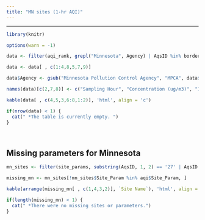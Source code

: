 ```yaml
---
title: "MN sites (1-hr AQI)"
---
```


<hr> 

```r
library(knitr)

options(warn = -1)

data <- filter(aqi_rank, grepl("Minnesota", Agency) | AqsID %in% border_sites)

data <- data[ , c(1:4,8,5,7,9)]

data$Agency <- gsub("Minnesota Pollution Control Agency", "MPCA", data$Agency)

names(data)[c(2,7,8)] <- c("Sampling Hour", "Concentration (ug/m3)", "1-hr AQI")

kable(data[ , c(4,5,3,6:8,1:2)], 'html', align = 'c')

if(nrow(data) < 1) {
  cat(" *The table is currently empty. ")
} 
```
<br>

<div class = "gray">
## Missing parameters for Minnesota
```r

mn_sites <- filter(site_params, substring(AqsID, 1, 2) == '27' | AqsID %in% border_sites)

missing_mn <- mn_sites[!mn_sites$Site_Param %in% aqi$Site_Param, ]

kable(arrange(missing_mn[ , c(1,4,3,2)], `Site Name`), 'html', align = 'c')

if(length(missing_mn) < 1) {
  cat(" *There were no missing sites or parameters.")
} 
```
</div>

